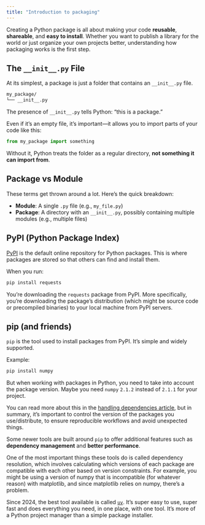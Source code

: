 ```yaml
---
title: "Introduction to packaging"
---
```


Creating a Python package is all about making your code __reusable__, __shareable__, and __easy to install__. Whether you want to publish a library for the world or just organize your own projects better, understanding how packaging works is the first step.


## The `__init__.py` File

At its simplest, a package is just a folder that contains an `__init__.py` file.

```bash
my_package/
└── __init__.py
```

The presence of `__init__.py` tells Python: "this is a package."  

Even if it’s an empty file, it’s important—it allows you to import parts of your code like this:

```python
from my_package import something
```

Without it, Python treats the folder as a regular directory, **not something it can import from**.



## Package vs Module

These terms get thrown around a lot. Here's the quick breakdown:

- **Module**: A single `.py` file (e.g., `my_file.py`)
- **Package**: A directory with an `__init__.py`, possibly containing multiple modules (e.g., multiple files)



## PyPI (Python Package Index)

[PyPI](https://pypi.org) is the default online repository for Python packages. This is where packages are stored so that others can find and install them.

When you run:

```bash
pip install requests
```

You’re downloading the `requests` package from PyPI. More specifically, you’re downloading the package's distribution (which might be source code or precompiled binaries) to your local machine from PyPI servers.

## pip (and friends)

`pip` is the tool used to install packages from PyPI. It’s simple and widely supported.

Example:

```bash
pip install numpy
```

But when working with packages in Python, you need to take into account the package version. Maybe you need `numpy` `2.1.2` instead of `2.1.1` for your project.

You can read more about this in the [handling dependencies article](./handling-dependencies.html), but in summary, it's important to control the version of the packages you use/distribute, to ensure reproducible workflows and avoid unexpected things.

Some newer tools are built around `pip` to offer additional features such as **dependency management** and **better performance**.

One of the most important things these tools do is called dependency resolution, which involves calculating which versions of each package are compatible with each other based on version constraints. For example, you might be using a version of numpy that is incompatible (for whatever reason) with matplotlib, and since matplotlib relies on numpy, there's a problem.

Since 2024, the best tool available is called [`uv`](https://docs.astral.sh/uv/). It's super easy to use, super fast and does everything you need, in one place, with one tool. It's more of a Python project manager than a simple package installer.


